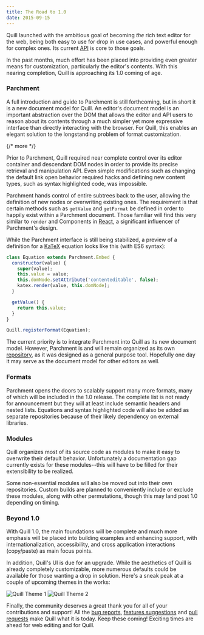 ```yaml
---
title: The Road to 1.0
date: 2015-09-15
---
```


Quill launched with the ambitious goal of becoming _the_ rich text editor for the web, being both easy to use for drop in use cases, and powerful enough for complex ones. Its current [API](/docs/api) is core to those goals.

In the past months, much effort has been placed into providing even greater means for customization, particularly the editor's contents. With this nearing completion, Quill is approaching its 1.0 coming of age.

### Parchment

A full introduction and guide to Parchment is still forthcoming, but in short it is a new document model for Quill. An editor's document model is an important abstraction over the DOM that allows the editor and API users to reason about its contents through a much simpler yet more expressive interface than directly interacting with the browser. For Quill, this enables an elegant solution to the longstanding problem of format customization.

{/* more */}

Prior to Parchment, Quill required near complete control over its editor container and descendant DOM nodes in order to provide its precise retrieval and manipulation API. Even simple modifications such as changing the default link open behavior required hacks and defining new content types, such as syntax highlighted code, was impossible.

Parchment hands control of entire subtrees back to the user, allowing the definition of new nodes or overwriting existing ones. The requirement is that certain methods such as `getValue` and `getFormat` be defined in order to happily exist within a Parchment document. Those familiar will find this very similar to `render` and Components in [React](https://facebook.github.io/react/), a significant influencer of Parchment's design.

While the Parchment interface is still being stabilized, a preview of a definition for a [KaTeX](https://github.com/Khan/KaTeX) equation looks like this (with ES6 syntax):

```javascript
class Equation extends Parchment.Embed {
  constructor(value) {
    super(value);
    this.value = value;
    this.domNode.setAttribute('contenteditable', false);
    katex.render(value, this.domNode);
  }

  getValue() {
    return this.value;
  }
}

Quill.registerFormat(Equation);
```

The current priority is to integrate Parchment into Quill as its new document model. However, Parchment is and will remain organized as its own [repository](https://github.com/quilljs/parchment), as it was designed as a general purpose tool. Hopefully one day it may serve as the document model for other editors as well.

### Formats

Parchment opens the doors to scalably support many more formats, many of which will be included in the 1.0 release. The complete list is not ready for announcement but they will at least include semantic headers and nested lists. Equations and syntax highlighted code will also be added as separate repositories because of their likely dependency on external libraries.

### Modules

Quill organizes most of its source code as modules to make it easy to overwrite their default behavior. Unfortunately a documentation gap currently exists for these modules--this will have to be filled for their extensibility to be realized.

Some non-essential modules will also be moved out into their own repositories. Custom builds are planned to conveniently include or exclude these modules, along with other permutations, though this may land post 1.0 depending on timing.

### Beyond 1.0

With Quill 1.0, the main foundations will be complete and much more emphasis will be placed into building examples and enhancing support, with internationalization, accessibility, and cross application interactions (copy/paste) as main focus points.

In addition, Quill's UI is due for an upgrade. While the aesthetics of Quill is already completely customizable, more numerous defaults could be available for those wanting a drop in solution. Here's a sneak peak at a couple of upcoming themes in the works:

<p>
  <img
    className="road-1-theme-preview"
    src="/assets/images/blog/theme-1.png"
    alt="Quill Theme 1"
  />
  <img
    className="road-1-theme-preview"
    src="/assets/images/blog/theme-2.png"
    alt="Quill Theme 2"
  />
</p>

Finally, the community deserves a great thank you for all of your contributions and support! All the [bug reports](https://github.com/quilljs/quill/labels/bug), [features suggestions](https://github.com/quilljs/quill/labels/feature) and [pull requests](https://github.com/quilljs/quill/pulls?q=is%3Apr) make Quill what it is today. Keep these coming! Exciting times are ahead for web editing and for Quill.
